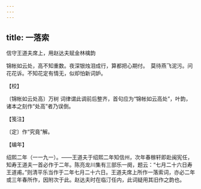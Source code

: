 ```yaml
---
---
---
```

title: 一落索
---



信守王道夫席上，用赵达夫赋金林檎韵





锦帐如云处，高不知重数。夜深银烛泪成行，算都把心期付。　莫待燕飞泥污。问花花诉。不知花定有情无，似却怕新词妒。





【校】


〔锦帐如云处高〕万树 词律谓此调前后整齐，首句应为“锦帐如云高处”，叶韵，诸本之刻作“处高”者乃误倒。





【笺注】


〔定〕作“究竟”解。





【编年】


绍熙二年（一一九一）。——王道夫于绍熙二年知信州，次年春稼轩即赴闽宪任，知寿王道夫一首必作于二年。陈亮龙川集有三部乐一阕，题云：“七月二十六日寿王道甫。”则清平乐当作于二年七月二十六日。王道夫席上所作一落索词，亦必二年或三年春所作，因附次于此。赵达夫时在临汀任内，此词疑用其旧作之韵也。